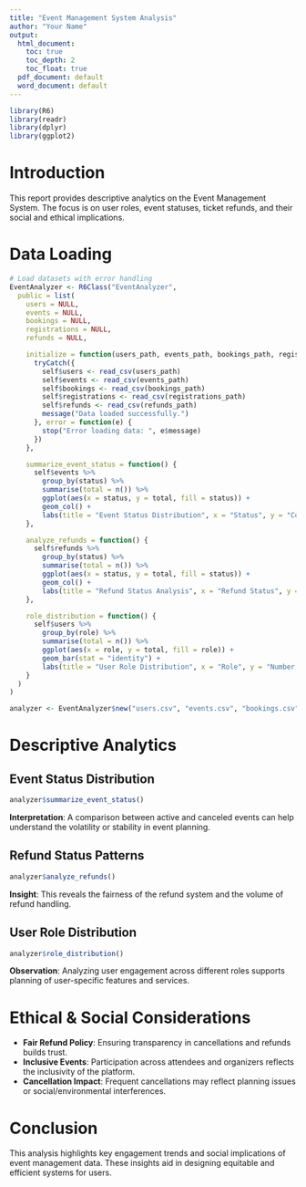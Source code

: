 ```yaml
---
title: "Event Management System Analysis"
author: "Your Name"
output:
  html_document:
    toc: true
    toc_depth: 2
    toc_float: true
  pdf_document: default
  word_document: default
---
```


```r
library(R6)
library(readr)
library(dplyr)
library(ggplot2)
```

# Introduction

This report provides descriptive analytics on the Event Management System. The focus is on user roles, event statuses, ticket refunds, and their social and ethical implications.

# Data Loading

```r
# Load datasets with error handling
EventAnalyzer <- R6Class("EventAnalyzer",
  public = list(
    users = NULL,
    events = NULL,
    bookings = NULL,
    registrations = NULL,
    refunds = NULL,

    initialize = function(users_path, events_path, bookings_path, registrations_path, refunds_path) {
      tryCatch({
        self$users <- read_csv(users_path)
        self$events <- read_csv(events_path)
        self$bookings <- read_csv(bookings_path)
        self$registrations <- read_csv(registrations_path)
        self$refunds <- read_csv(refunds_path)
        message("Data loaded successfully.")
      }, error = function(e) {
        stop("Error loading data: ", e$message)
      })
    },

    summarize_event_status = function() {
      self$events %>% 
        group_by(status) %>% 
        summarise(total = n()) %>% 
        ggplot(aes(x = status, y = total, fill = status)) +
        geom_col() + 
        labs(title = "Event Status Distribution", x = "Status", y = "Count")
    },

    analyze_refunds = function() {
      self$refunds %>% 
        group_by(status) %>% 
        summarise(total = n()) %>% 
        ggplot(aes(x = status, y = total, fill = status)) +
        geom_col() + 
        labs(title = "Refund Status Analysis", x = "Refund Status", y = "Count")
    },

    role_distribution = function() {
      self$users %>% 
        group_by(role) %>% 
        summarise(total = n()) %>% 
        ggplot(aes(x = role, y = total, fill = role)) +
        geom_bar(stat = "identity") + 
        labs(title = "User Role Distribution", x = "Role", y = "Number of Users")
    }
  )
)

analyzer <- EventAnalyzer$new("users.csv", "events.csv", "bookings.csv", "registrations.csv", "refunds.csv")
```

# Descriptive Analytics

## Event Status Distribution
```r
analyzer$summarize_event_status()
```

**Interpretation**: A comparison between active and canceled events can help understand the volatility or stability in event planning.

## Refund Status Patterns
```r
analyzer$analyze_refunds()
```

**Insight**: This reveals the fairness of the refund system and the volume of refund handling.

## User Role Distribution
```r
analyzer$role_distribution()
```

**Observation**: Analyzing user engagement across different roles supports planning of user-specific features and services.

# Ethical & Social Considerations

- **Fair Refund Policy**: Ensuring transparency in cancellations and refunds builds trust.
- **Inclusive Events**: Participation across attendees and organizers reflects the inclusivity of the platform.
- **Cancellation Impact**: Frequent cancellations may reflect planning issues or social/environmental interferences.

# Conclusion

This analysis highlights key engagement trends and social implications of event management data. These insights aid in designing equitable and efficient systems for users.
